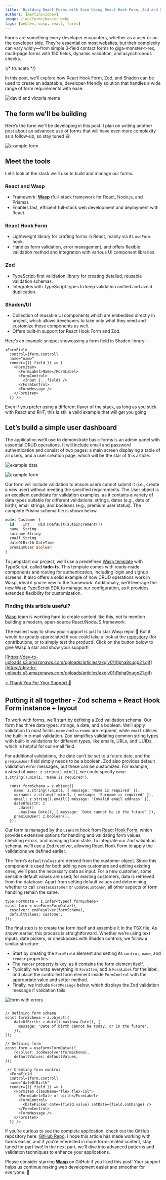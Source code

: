 ```yaml
---
title: 'Building React Forms with Ease Using React Hook Form, Zod and Shadcn'
authors: [martinovicdev]
image: /img/forms/banner.webp
tags: [webdev, wasp, react, forms]
---
```




Forms are something every developer encounters, whether as a user or on the developer side. They’re essential on most websites, but their complexity can vary wildly—from simple 3-field contact forms to giga-monster-t-rex, multi-page forms with 150 fields, dynamic validation, and asynchronous checks.

{/* truncate */}

In this post, we’ll explore how React Hook Form, Zod, and Shadcn can be used to create an adaptable, developer-friendly solution that handles a wide range of form requirements with ease.

![david and victoria meme](/img/forms/meme.webp)

## The form we’ll be building

Here’s the form we’ll be developing in this post. I plan on writing another post about an advanced use of forms that will have even more complexity as a follow-up, so stay tuned 😃

![example form](/img/forms/form.png)

## Meet the tools

Let’s look at the stack we’ll use to build and manage our forms.

### **React and Wasp**

- Framework: [**Wasp**](https://github.com/wasp-lang/wasp) (full-stack framework for React, Node.js, and Prisma).
- Enables fast, efficient full-stack web development and deployment with React.

### **React Hook Form**

- Lightweight library for crafting forms in React, mainly via its `useForm` hook.
- Handles form validation, error management, and offers flexible validation method and integration with various UI component libraries.

### **Zod**

- TypeScript-first validation library for creating detailed, reusable validation schemas.
- Integrates with TypeScript types to keep validation unified and avoid duplication.

### **Shadcn/UI**

- Collection of reusable UI components which are embedded directly in project, which allows developers to take only what they need and customize those components as well.
- Offers built-in support for React Hook Form and Zod.

Here’s an example snippet showcasing a form field in Shadcn library:

```tsx
<FormField
  control={form.control}
  name="name"
  render={({ field }) => (
    <FormItem>
      <FormLabel>Name</FormLabel>
      <FormControl>
        <Input {...field} />
      </FormControl>
      <FormMessage />
    </FormItem>
  )} />
```

Even if you prefer using a different flavor of the stack, as long as you stick with React and RHF, this is still a valid example that will get you going.

## Let’s build a simple user dashboard

The application we'll use to demonstrate basic forms is an admin panel with essential CRUD operations. It will include email and password authentication and consist of two pages: a main screen displaying a table of all users, and a user creation page, which will be the star of this article.

![example data](/img/forms/data.png)

![example form](/img/forms/form.png)

Our form will include validation to ensure users cannot submit it (i.e., create a new user) without meeting the specified requirements. The User object is an excellent candidate for validation examples, as it contains a variety of data types suitable for different validations: strings, dates (e.g., date of birth), email strings, and booleans (e.g., premium user status). The complete Prisma schema file is shown below.

```sql
model Customer {
  id    Int    @id @default(autoincrement())
  name  String
  surname String
  email String
  dateOfBirth DateTime
  premiumUser Boolean
}
```

To jumpstart our project, we’ll use a predefined [Wasp template](https://wasp.sh/docs/project/starter-templates) with TypeScript, called **todo-ts**. This template comes with ready-made components and routing for authentication, including login and signup screens. It also offers a solid example of how CRUD operations work in Wasp, ideal if you’re new to the framework. Additionally, we’ll leverage the new Wasp TypeScript SDK to manage our configuration, as it provides extended flexibility for customization.

### Finding this article useful?

[Wasp](https://wasp.sh/) team is working hard to create content like this, not to mention building a modern, open-source React/NodeJS framework.

The easiest way to show your support is just to star Wasp repo! 🐝 But it would be greatly appreciated if you could take a look at the [repository](https://github.com/wasp-lang/wasp) (for contributions, or to simply test the product). Click on the button below to give Wasp a star and show your support!

![https://dev-to-uploads.s3.amazonaws.com/uploads/articles/axqiv01tl1pha9ougp21.gif](https://dev-to-uploads.s3.amazonaws.com/uploads/articles/axqiv01tl1pha9ougp21.gif)

<div className="cta">
  <a href="https://github.com/wasp-lang/wasp" target="_blank" rel="noopener noreferrer">
    ⭐️ Thank You For Your Support 💪
  </a>
</div>

## Putting it all together - Zod schema + React Hook Form instance + layout

To work with forms, we’ll start by defining a Zod validation schema. Our form has three data types: strings, a date, and a boolean. We’ll apply validation to most fields: `name` and `surname` are required, while `email` utilises the built-in e-mail validation. Zod simplifies validating common string types with built-in validations for different types, like emails, URLs, and UUIDs, which is helpful for our email field.

For additional validations, the date can’t be set to a future date, and the `premiumUser` field simply needs to be a boolean. Zod also provides default validation error messages, but these can be customized. For example, instead of `name: z.string().min(1)`, we could specify `name: z.string().min(1, 'Name is required')`.

```tsx
  const formSchema = z.object({
    name: z.string().min(1, { message: 'Name is required' }),
    surname: z.string().min(1, { message: 'Surname is required' }),
    email: z.string().email({ message: 'Invalid email address' }),
    dateOfBirth: z
      .date()
      .max(new Date(), { message: 'Date cannot be in the future' }),
    premiumUser: z.boolean(),
  });
```

Our form is managed by the `useForm` hook from [React Hook Form](https://react-hook-form.com/docs/useform), which provides extensive options for handling and validating form values, checking errors, and managing form state. To integrate our Zod validation schema, we’ll use a Zod resolver, allowing React Hook Form to apply the validations we defined earlier.

The form’s `defaultValues` are derived from the customer object. Since this component is used for both adding new customers and editing existing ones, we’ll pass the necessary data as input. For a new customer, some sensible default values are used; for existing customers, data is retrieved from the database. Apart from setting default values and determining whether to call `createCustomer` or `updateCustomer`, all other aspects of form handling remain the same.

```tsx
type FormData = z.infer<typeof formSchema>
const form = useForm<FormData>({
  resolver: zodResolver(formSchema),
  defaultValues: customer,
});
```

The final step is to create the form itself and assemble it in the TSX file. As shown earlier, this process is straightforward. Whether we’re using text inputs, date pickers, or checkboxes with Shadcn controls, we follow a similar structure:

- Start by creating the `FormField` element and setting its `control`, `name`, and `render` properties.
- The `render` property is key, as it contains the form element itself.
- Typically, we wrap everything in `FormItem`, add a `FormLabel` for the label, and place the controlled form element inside `FormControl` with the appropriate value and setter method.
- Finally, we include `FormMessage` below, which displays the Zod validation message if validation fails.

![form with errors](/img/forms/form-error.png)

```tsx

// Defining form schema
const formSchema = z.object({
    dateOfBirth: z.date().max(new Date(), {
      message: 'Date of birth cannot be today, or in the future',
    }),
});

// Defining form
const form = useForm<FormData>({
    resolver: zodResolver(formSchema),
    defaultValues: defaultValues,
});

 // Creating form control
  <FormField
  control={form.control}
  name="dateOfBirth"
  render={({ field }) => (
    <FormItem className="flex flex-col">
      <FormLabel>Date of birth</FormLabel>
      <FormControl>
        <DatePicker date={field.value} setDate={field.onChange} />
      </FormControl>
      <FormMessage />
    </FormItem>
  )} />
```

If you’re curious to see the complete application, check out the GitHub repository here: [GitHub Repo](https://github.com/martinovicdev/wasp-form-tutorial). I hope this article has made working with forms easier, and if you're interested in more form-related content, stay tuned for part two! In the next part, we'll dive into advanced patterns and validation techniques to enhance your applications.

Please consider starring [**Wasp**](https://github.com/wasp-lang/wasp) on GitHub if you liked this post! Your support helps us continue making web development easier and smoother for everyone. 🐝
